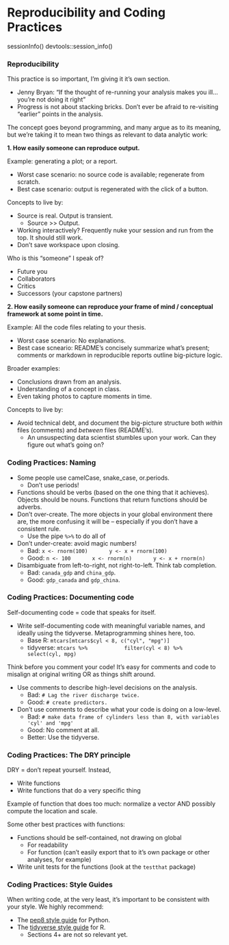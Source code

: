 # Reproducibility and Coding Practices

sessionInfo()
devtools::session_info()

### Reproducibility

This practice is so important, I'm giving it it's own section. 

- Jenny Bryan: "If the thought of re-running your analysis makes you ill... you're not doing it right"
- Progress is not about stacking bricks. Don't ever be afraid to re-visiting "earlier" points in the analysis.

The concept goes beyond programming, and many argue as to its meaning, but we're taking it to mean two things as relevant to data analytic work:

__1\. How easily someone can reproduce output.__

Example: generating a plot; or a report.

- Worst case scenario: no source code is available; regenerate from scratch. 
- Best case scenario: output is regenerated with the click of a button.

Concepts to live by:

- Source is real. Output is transient. 
    - Source >> Output.
- Working interactively? Frequently nuke your session and run from the top. It should still work. 
- Don't save workspace upon closing.

Who is this "someone" I speak of?

- Future you
- Collaborators
- Critics
- Successors (your capstone partners)

__2\. How easily someone can reproduce _your_ frame of mind / conceptual framework at some point in time.__

Example: All the code files relating to your thesis.

- Worst case scenario: No explanations.
- Best case scneario: README's concisely summarize what's present; comments or markdown in reproducible reports outline big-picture logic. 

Broader examples: 

- Conclusions drawn from an analysis. 
- Understanding of a concept in class. 
- Even taking photos to capture moments in time.

Concepts to live by:

- Avoid technical debt, and document the big-picture structure both _within_ files (comments) and _between_ files (README's).
    - An unsuspecting data scientist stumbles upon your work. Can they figure out what's going on?

### Coding Practices: Naming

- Some people use camelCase, snake_case, or.periods.
  - Don't use periods!
- Functions should be verbs (based on the one thing that it achieves). Objects should be nouns. Functions that return functions should be adverbs. 
- Don't over-create. The more objects in your global environment there are, the more confusing it will be -- especially if you don't have a consistent rule.
  - Use the pipe `%>%` to do all of 
- Don't under-create: avoid magic numbers!
    - Bad: 
        ```
        x <- rnorm(100)
        y <- x + rnorm(100)
        ```
    - Good:
        ```
        n <- 100
        x <- rnorm(n)
        y <- x + rnorm(n)
        ```
- Disambiguate from left-to-right, not right-to-left. Think tab completion.
    - Bad: `canada_gdp` and `china_gdp`. 
    - Good: `gdp_canada` and `gdp_china`.

### Coding Practices: Documenting code 

Self-documenting code = code that speaks for itself. 

- Write self-documenting code with meaningful variable names, and ideally using the tidyverse. Metaprogramming shines here, too.
    - Base R: 
        ```
        mtcars[mtcars$cyl < 8, c("cyl", "mpg")]
        ```
    - tidyverse: 
        ```
        mtcars %>% 
            filter(cyl < 8) %>% 
            select(cyl, mpg)
        ```

Think before you comment your code! It's easy for comments and code to misalign at original writing OR as things shift around. 

- Use comments to describe high-level decisions on the analysis.
    - Bad: 
        ```
        # Lag the river discharge twice.
        ```
    - Good: 
        ```
        # create predictors.
        ```
- Don't use comments to describe what your code is doing on a low-level.
    - Bad: 
        ```
        # make data frame of cylinders less than 8, with variables 'cyl' and 'mpg'
        ```
    - Good: No comment at all.
    - Better: Use the tidyverse.

### Coding Practices: The DRY principle

DRY = don't repeat yourself. Instead,

- Write functions
- Write functions that do a very specific thing

Example of function that does too much: normalize a vector AND possibly compute the location and scale.

Some other best practices with functions:

- Functions should be self-contained, not drawing on global
    - For readability
    - For function (can't easily export that to it's own package or other analyses, for example)
- Write unit tests for the functions (look at the `testthat` package)

### Coding Practices: Style Guides

When writing code, at the very least, it's important to be consistent with your style. We highly recommend:

- The [pep8 style guide](https://www.python.org/dev/peps/pep-0008/?) for Python.
- The [tidyverse style guide](http://style.tidyverse.org/) for R. 
    - Sections 4+ are not so relevant yet.

<!-- 
__Activity__: In five minutes:

1. On your own, read over some style rules: a few small ones, or one bigger one.  
2. Form groups of 2-4.
3. With your group members, share the following:
    - what you read.
    - your opinion about what you read.
    - if applicable, style that you especially like to follow.
4. Address some in class. 
-->

<!--
Scenario: how could the following practice be made better?

> You're writing code directly to the console, and end up with a plot from your machine learning model, so you click save and use the plot in a report.
-->
